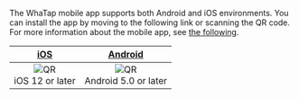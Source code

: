The WhaTap mobile app supports both Android and iOS environments. You can install the app by moving to the following link or scanning the QR code. For more information about the mobile app, see [the following](https://docs.whatap.io/mobile-app).

| [iOS](https://apps.apple.com/us/app/whatap-mobile/id6450067434) | [Android](https://play.google.com/store/apps/details?id=io.whatap.lion) |
| :-------------------------------------------------------------: | :---------------------------------------------------------------------: |
|    ![QR](/img/mobile/whatap-app-ios.png)<br/>iOS 12 or later    |    ![QR](/img/mobile/whatap-app-android.png)<br/>Android 5.0 or later   |
